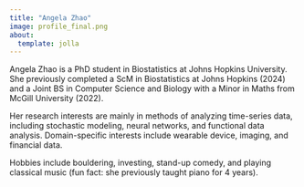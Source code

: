 ```yaml
---
title: "Angela Zhao"
image: profile_final.png
about:
  template: jolla
---
```


Angela Zhao is a PhD student in Biostatistics at Johns Hopkins University. She previously completed a ScM in Biostatistics at Johns Hopkins (2024) and a Joint BS in Computer Science and Biology with a Minor in Maths from McGill University (2022). 

Her research interests are mainly in methods of analyzing time-series data, including stochastic modeling, neural networks, and functional data analysis. Domain-specific interests include wearable device, imaging, and financial data. 

Hobbies include bouldering, investing, stand-up comedy, and playing classical music (fun fact: she previously taught piano for 4 years).


